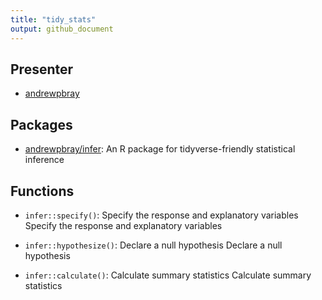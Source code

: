 ```yaml
---
title: "tidy_stats"
output: github_document
---
```


## Presenter

+ [andrewpbray](https://github.com/)

## Packages

+ [andrewpbray/infer](https://github.com/andrewpbray/infer): 
            An R package for tidyverse-friendly statistical inference
          

## Functions

+ `infer::specify()`: Specify the response and explanatory variables Specify the response and explanatory variables


+ `infer::hypothesize()`: Declare a null hypothesis Declare a null hypothesis


+ `infer::calculate()`: Calculate summary statistics Calculate summary statistics


